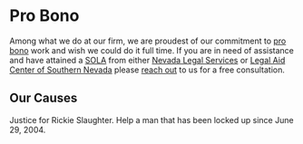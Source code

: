 <Seo title="Pro Bono" />

# Pro Bono

Among what we do at our firm, we are proudest of our commitment to [pro
bono](/pro-bono) work and wish we could do it full time. If you are in need
of assistance and have attained a
[SOLA](http://www.lacsnprobono.org/wp-content/uploads/2019/12/SOLA-Process-Service-FAQ-2020.pdf)
from either [Nevada Legal Services](https://nlslaw.net) or [Legal Aid Center
of Southern Nevada](https://www.lacsn.org/) please [reach out](/contact) to
us for a free consultation.

## Our Causes

<Link to="/pro-bono/justice-for-rickie-slaughter">
  Justice for Rickie Slaughter. Help a man that has been locked up
  since June 29, 2004.
</Link>
